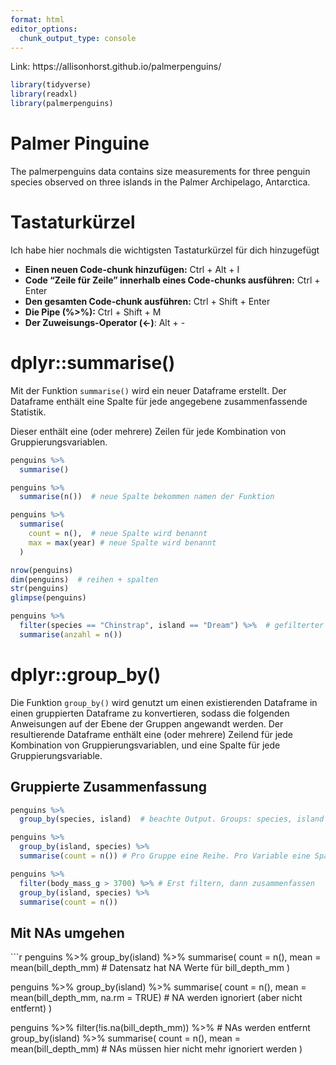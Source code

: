 ```yaml
---
format: html
editor_options: 
  chunk_output_type: console
---
```


Link: https://allisonhorst.github.io/palmerpenguins/

```r
library(tidyverse)
library(readxl)
library(palmerpenguins)
```

# Palmer Pinguine

The palmerpenguins data contains size measurements for three penguin species observed on three islands in the Palmer Archipelago, Antarctica.

# Tastaturkürzel

Ich habe hier nochmals die wichtigsten Tastaturkürzel für dich hinzugefügt

- **Einen neuen Code-chunk hinzufügen:** Ctrl + Alt + I
- **Code "Zeile für Zeile" innerhalb eines Code-chunks ausführen:** Ctrl + Enter
- **Den gesamten Code-chunk ausführen:** Ctrl + Shift + Enter
- **Die Pipe (%>%):** Ctrl + Shift + M
- **Der Zuweisungs-Operator (<-)**: Alt + -

# dplyr::summarise()

Mit der Funktion `summarise()` wird ein neuer Dataframe erstellt. Der Dataframe enthält eine Spalte für jede angegebene zusammenfassende Statistik.

Dieser enthält eine (oder mehrere) Zeilen für jede Kombination von Gruppierungsvariablen.

```r

penguins %>% 
  summarise()

penguins %>% 
  summarise(n())  # neue Spalte bekommen namen der Funktion

penguins %>% 
  summarise(
    count = n(),  # neue Spalte wird benannt
    max = max(year) # neue Spalte wird benannt
  )

nrow(penguins)
dim(penguins)  # reihen + spalten
str(penguins)
glimpse(penguins)

```


```r

penguins %>% 
  filter(species == "Chinstrap", island == "Dream") %>%  # gefilterter Dataframe wird an summarise weitergegeben
  summarise(anzahl = n())

```

# dplyr::group_by()

Die Funktion `group_by()` wird genutzt um einen existierenden Dataframe in einen gruppierten Dataframe zu konvertieren, sodass die folgenden Anweisungen auf der Ebene der Gruppen angewandt werden. Der resultierende Dataframe enthält eine (oder mehrere) Zeilend für jede Kombination von Gruppierungsvariablen, und eine Spalte für jede Gruppierungsvariable.

## Gruppierte Zusammenfassung

```r

penguins %>% 
  group_by(species, island)  # beachte Output. Groups: species, island [5]

penguins %>% 
  group_by(island, species) %>% 
  summarise(count = n()) # Pro Gruppe eine Reihe. Pro Variable eine Spalte im Output.

penguins %>% 
  filter(body_mass_g > 3700) %>% # Erst filtern, dann zusammenfassen
  group_by(island, species) %>% 
  summarise(count = n())

```

## Mit NAs umgehen

```r

penguins %>% 
  group_by(island) %>% 
  summarise(
    count = n(),
    mean = mean(bill_depth_mm)  # Datensatz hat NA Werte für bill_depth_mm
  )

penguins %>% 
  group_by(island) %>% 
  summarise(
    count = n(),
    mean = mean(bill_depth_mm, na.rm = TRUE) # NA werden ignoriert (aber nicht entfernt)
  )

penguins %>% 
  filter(!is.na(bill_depth_mm)) %>%  # NAs werden entfernt
  group_by(island) %>% 
  summarise(
    count = n(),
    mean = mean(bill_depth_mm) # NAs müssen hier nicht mehr ignoriert werden
  )

